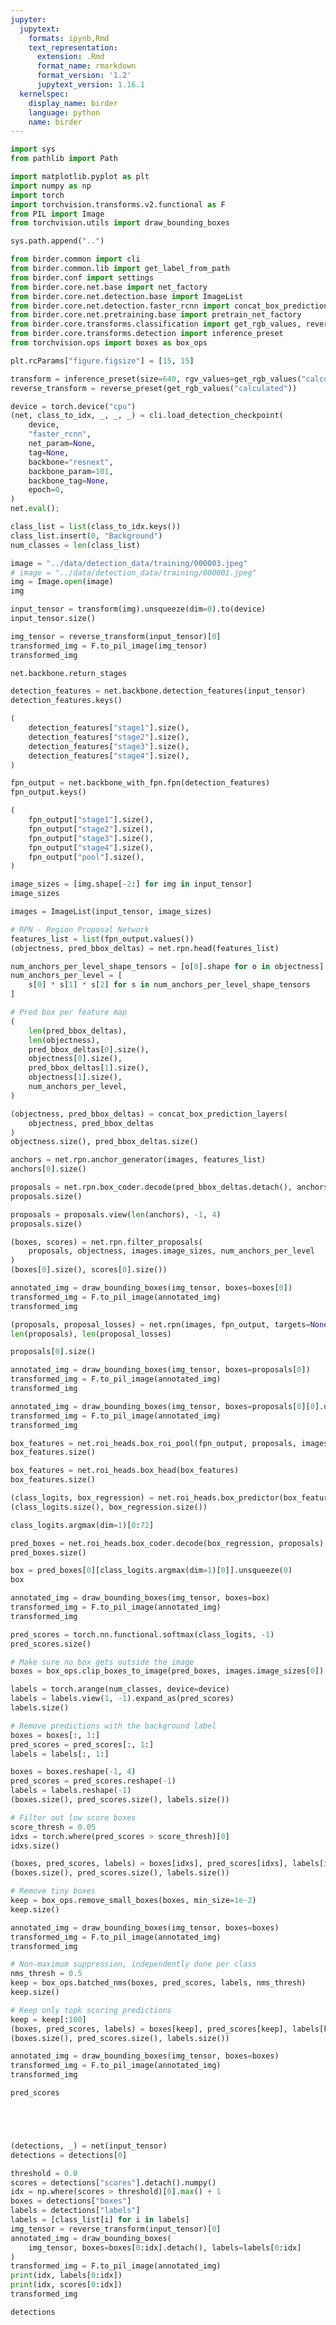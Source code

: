 ```yaml
---
jupyter:
  jupytext:
    formats: ipynb,Rmd
    text_representation:
      extension: .Rmd
      format_name: rmarkdown
      format_version: '1.2'
      jupytext_version: 1.16.1
  kernelspec:
    display_name: birder
    language: python
    name: birder
---
```


```python
import sys
from pathlib import Path

import matplotlib.pyplot as plt
import numpy as np
import torch
import torchvision.transforms.v2.functional as F
from PIL import Image
from torchvision.utils import draw_bounding_boxes
```

```python
sys.path.append("..")
```

```python
from birder.common import cli
from birder.common.lib import get_label_from_path
from birder.conf import settings
from birder.core.net.base import net_factory
from birder.core.net.detection.base import ImageList
from birder.core.net.detection.faster_rcnn import concat_box_prediction_layers
from birder.core.net.pretraining.base import pretrain_net_factory
from birder.core.transforms.classification import get_rgb_values, reverse_preset
from birder.core.transforms.detection import inference_preset
from torchvision.ops import boxes as box_ops
```

```python
plt.rcParams["figure.figsize"] = [15, 15]
```

```python
transform = inference_preset(size=640, rgv_values=get_rgb_values("calculated"))
reverse_transform = reverse_preset(get_rgb_values("calculated"))
```

```python
device = torch.device("cpu")
(net, class_to_idx, _, _, _) = cli.load_detection_checkpoint(
    device,
    "faster_rcnn",
    net_param=None,
    tag=None,
    backbone="resnext",
    backbone_param=101,
    backbone_tag=None,
    epoch=0,
)
net.eval();
```

```python
class_list = list(class_to_idx.keys())
class_list.insert(0, "Background")
num_classes = len(class_list)
```

```python
image = "../data/detection_data/training/000003.jpeg"
# image = "../data/detection_data/training/000001.jpeg"
img = Image.open(image)
img
```

```python
input_tensor = transform(img).unsqueeze(dim=0).to(device)
input_tensor.size()
```

```python
img_tensor = reverse_transform(input_tensor)[0]
transformed_img = F.to_pil_image(img_tensor)
transformed_img
```

```python
net.backbone.return_stages
```

```python
detection_features = net.backbone.detection_features(input_tensor)
detection_features.keys()
```

```python
(
    detection_features["stage1"].size(),
    detection_features["stage2"].size(),
    detection_features["stage3"].size(),
    detection_features["stage4"].size(),
)
```

```python
fpn_output = net.backbone_with_fpn.fpn(detection_features)
fpn_output.keys()
```

```python
(
    fpn_output["stage1"].size(),
    fpn_output["stage2"].size(),
    fpn_output["stage3"].size(),
    fpn_output["stage4"].size(),
    fpn_output["pool"].size(),
)
```

```python
image_sizes = [img.shape[-2:] for img in input_tensor]
image_sizes
```

```python
images = ImageList(input_tensor, image_sizes)
```

```python
# RPN - Region Proposal Network
features_list = list(fpn_output.values())
(objectness, pred_bbox_deltas) = net.rpn.head(features_list)

num_anchors_per_level_shape_tensors = [o[0].shape for o in objectness]
num_anchors_per_level = [
    s[0] * s[1] * s[2] for s in num_anchors_per_level_shape_tensors
]

# Pred box per feature map
(
    len(pred_bbox_deltas),
    len(objectness),
    pred_bbox_deltas[0].size(),
    objectness[0].size(),
    pred_bbox_deltas[1].size(),
    objectness[1].size(),
    num_anchors_per_level,
)
```

```python
(objectness, pred_bbox_deltas) = concat_box_prediction_layers(
    objectness, pred_bbox_deltas
)
objectness.size(), pred_bbox_deltas.size()
```

```python
anchors = net.rpn.anchor_generator(images, features_list)
anchors[0].size()
```

```python
proposals = net.rpn.box_coder.decode(pred_bbox_deltas.detach(), anchors)
proposals.size()
```

```python
proposals = proposals.view(len(anchors), -1, 4)
proposals.size()
```

```python
(boxes, scores) = net.rpn.filter_proposals(
    proposals, objectness, images.image_sizes, num_anchors_per_level
)
(boxes[0].size(), scores[0].size())
```

```python
annotated_img = draw_bounding_boxes(img_tensor, boxes=boxes[0])
transformed_img = F.to_pil_image(annotated_img)
transformed_img
```

```python
(proposals, proposal_losses) = net.rpn(images, fpn_output, targets=None)
len(proposals), len(proposal_losses)
```

```python
proposals[0].size()
```

```python
annotated_img = draw_bounding_boxes(img_tensor, boxes=proposals[0])
transformed_img = F.to_pil_image(annotated_img)
transformed_img
```

```python
annotated_img = draw_bounding_boxes(img_tensor, boxes=proposals[0][0].unsqueeze(0))
transformed_img = F.to_pil_image(annotated_img)
transformed_img
```

```python
box_features = net.roi_heads.box_roi_pool(fpn_output, proposals, images.image_sizes)
box_features.size()
```

```python
box_features = net.roi_heads.box_head(box_features)
box_features.size()
```

```python
(class_logits, box_regression) = net.roi_heads.box_predictor(box_features)
(class_logits.size(), box_regression.size())
```

```python
class_logits.argmax(dim=1)[0:72]
```

```python
pred_boxes = net.roi_heads.box_coder.decode(box_regression, proposals)
pred_boxes.size()
```

```python
box = pred_boxes[0][class_logits.argmax(dim=1)[0]].unsqueeze(0)
box
```

```python
annotated_img = draw_bounding_boxes(img_tensor, boxes=box)
transformed_img = F.to_pil_image(annotated_img)
transformed_img
```

```python
pred_scores = torch.nn.functional.softmax(class_logits, -1)
pred_scores.size()
```

```python
# Make sure no box gets outside the image
boxes = box_ops.clip_boxes_to_image(pred_boxes, images.image_sizes[0])
```

```python
labels = torch.arange(num_classes, device=device)
labels = labels.view(1, -1).expand_as(pred_scores)
labels.size()
```

```python
# Remove predictions with the background label
boxes = boxes[:, 1:]
pred_scores = pred_scores[:, 1:]
labels = labels[:, 1:]
```

```python
boxes = boxes.reshape(-1, 4)
pred_scores = pred_scores.reshape(-1)
labels = labels.reshape(-1)
(boxes.size(), pred_scores.size(), labels.size())
```

```python
# Filter out low score boxes
score_thresh = 0.05
idxs = torch.where(pred_scores > score_thresh)[0]
idxs.size()
```

```python
(boxes, pred_scores, labels) = boxes[idxs], pred_scores[idxs], labels[idxs]
(boxes.size(), pred_scores.size(), labels.size())
```

```python
# Remove tiny boxes
keep = box_ops.remove_small_boxes(boxes, min_size=1e-2)
keep.size()
```

```python
annotated_img = draw_bounding_boxes(img_tensor, boxes=boxes)
transformed_img = F.to_pil_image(annotated_img)
transformed_img
```

```python
# Non-maximum suppression, independently done per class
nms_thresh = 0.5
keep = box_ops.batched_nms(boxes, pred_scores, labels, nms_thresh)
keep.size()
```

```python
# Keep only topk scoring predictions
keep = keep[:100]
(boxes, pred_scores, labels) = boxes[keep], pred_scores[keep], labels[keep]
(boxes.size(), pred_scores.size(), labels.size())
```

```python
annotated_img = draw_bounding_boxes(img_tensor, boxes=boxes)
transformed_img = F.to_pil_image(annotated_img)
transformed_img
```

```python
pred_scores
```

```python

```

```python

```

```python

```

```python

```

```python
(detections, _) = net(input_tensor)
detections = detections[0]
```

```python
threshold = 0.0
scores = detections["scores"].detach().numpy()
idx = np.where(scores > threshold)[0].max() + 1
boxes = detections["boxes"]
labels = detections["labels"]
labels = [class_list[i] for i in labels]
img_tensor = reverse_transform(input_tensor)[0]
annotated_img = draw_bounding_boxes(
    img_tensor, boxes=boxes[0:idx].detach(), labels=labels[0:idx]
)
transformed_img = F.to_pil_image(annotated_img)
print(idx, labels[0:idx])
print(idx, scores[0:idx])
transformed_img
```

```python
detections
```

```python

```

```python

```

```python

```
